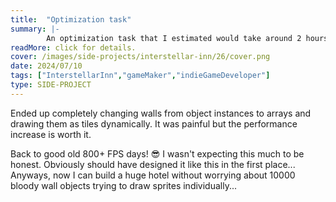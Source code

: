 ```yaml
---
title:  "Optimization task"
summary: |-
        An optimization task that I estimated would take around 2 hours, is on its 3rd day today😀.
readMore: click for details.
cover: /images/side-projects/interstellar-inn/26/cover.png
date: 2024/07/10
tags: ["InterstellarInn","gameMaker","indieGameDeveloper"]
type: SIDE-PROJECT
---
```


Ended up completely changing walls from object instances to
arrays and drawing them as tiles dynamically.
It was painful but the performance increase is worth it.

Back to good old 800+ FPS days! 😎 I wasn't expecting this much to be honest.
Obviously should have designed it like this in the first place...
Anyways, now I can build a huge hotel without worrying about
10000 bloody wall objects trying to draw sprites individually...
